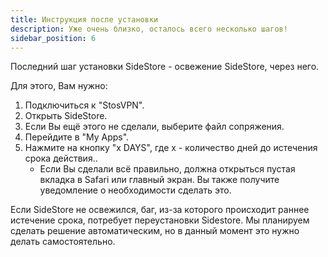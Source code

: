 ```yaml
---
title: Инструкция после установки
description: Уже очень близко, осталось всего несколько шагов!
sidebar_position: 6
---
```

Последний шаг установки SideStore - освежение SideStore, через него.

Для этого, Вам нужно:

1. Подключиться к "StosVPN".
2. Открыть SideStore.
3. Если Вы ещё этого не сделали, выберите файл сопряжения.
4. Перейдите в "My Apps".
5. Нажмите на кнопку "x DAYS", где x - количество дней до истечения срока действия..
    * Если Вы сделали всё правильно, должна открыться пустая вкладка в Safari или главный экран. Вы также получите уведомление о необходимости сделать это.

Если SideStore не освежился, баг, из-за которого происходит раннее истечение срока, потребует переустановки Sidestore. Мы планируем сделать решение автоматическим, но в данный момент это нужно делать самостоятельно.

